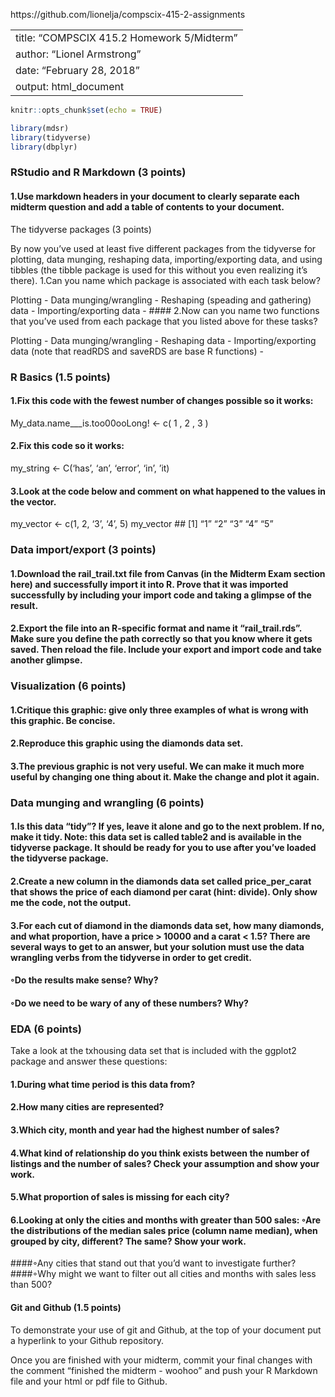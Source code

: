 https://github.com/lionelja/compscix-415-2-assignments

---
title: "COMPSCIX 415.2 Homework 5/Midterm"
author: "Lionel Armstrong"
date: "February 28, 2018"
output: html_document
---

```r
knitr::opts_chunk$set(echo = TRUE)
```
```r
library(mdsr) 
library(tidyverse)
library(dbplyr)
```


### RStudio and R Markdown (3 points)  


#### 1.Use markdown headers in your document to clearly separate each midterm question and add a table of contents to your document.  



The tidyverse packages (3 points)

By now you’ve used at least five different packages from the tidyverse for plotting, data munging, reshaping data, importing/exporting data, and using tibbles (the tibble package is used for this without you even realizing it’s there).
1.Can you name which package is associated with each task below?

Plotting -
 Data munging/wrangling -
 Reshaping (speading and gathering) data -
 Importing/exporting data -
#### 2.Now can you name two functions that you’ve used from each package that you listed above for these tasks?  

Plotting -
 Data munging/wrangling -
 Reshaping data -
 Importing/exporting data (note that readRDS and saveRDS are base R functions) -


###  R Basics (1.5 points)  

#### 1.Fix this code with the fewest number of changes possible so it works:  

My_data.name___is.too00ooLong! <- c( 1 , 2   , 3 )

#### 2.Fix this code so it works:  

my_string <- C('has', 'an', 'error', 'in', 'it)

#### 3.Look at the code below and comment on what happened to the values in the vector.  

my_vector <- c(1, 2, '3', '4', 5)
my_vector
 ## [1] "1" "2" "3" "4" "5"
 
### Data import/export (3 points)  


#### 1.Download the rail_trail.txt file from Canvas (in the Midterm Exam section here) and successfully import it into R. Prove that it was imported successfully by including your import code and taking a glimpse of the result.  



#### 2.Export the file into an R-specific format and name it “rail_trail.rds”. Make sure you define the path correctly so that you know where it gets saved. Then reload the file. Include your export and import code and take another glimpse.  

### Visualization (6 points)  

#### 1.Critique this graphic: give only three examples of what is wrong with this graphic. Be concise.  


#### 2.Reproduce this graphic using the diamonds data set.  

#### 3.The previous graphic is not very useful. We can make it much more useful by changing one thing about it. Make the change and plot it again.  

### Data munging and wrangling (6 points)  

#### 1.Is this data “tidy”? If yes, leave it alone and go to the next problem. If no, make it tidy. Note: this data set is called table2 and is available in the tidyverse package. It should be ready for you to use after you’ve loaded the tidyverse package.  



#### 2.Create a new column in the diamonds data set called price_per_carat that shows the price of each diamond per carat (hint: divide). Only show me the code, not the output.  


#### 3.For each cut of diamond in the diamonds data set, how many diamonds, and what proportion, have a price > 10000 and a carat < 1.5? There are several ways to get to an answer, but your solution must use the data wrangling verbs from the tidyverse in order to get credit.
####   ◦Do the results make sense? Why?
####   ◦Do we need to be wary of any of these numbers? Why?



### EDA (6 points)  

Take a look at the txhousing data set that is included with the ggplot2 package and answer these questions:

#### 1.During what time period is this data from?  

#### 2.How many cities are represented?  

#### 3.Which city, month and year had the highest number of sales?  

#### 4.What kind of relationship do you think exists between the number of listings and the number of sales? Check your assumption and show your work.  

#### 5.What proportion of sales is missing for each city?  

#### 6.Looking at only the cities and months with greater than 500 sales: ◦Are the distributions of the median sales price (column name median), when grouped by city, different? The same? Show your work.
####◦Any cities that stand out that you’d want to investigate further?
####◦Why might we want to filter out all cities and months with sales less than 500?

#### Git and Github (1.5 points)  

To demonstrate your use of git and Github, at the top of your document put a hyperlink to your Github repository.

Once you are finished with your midterm, commit your final changes with the comment “finished the midterm - woohoo” and push your R Markdown file and your html or pdf file to Github.






